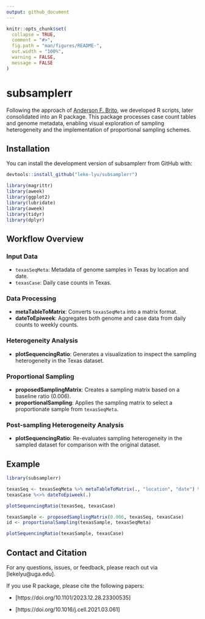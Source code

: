 ```yaml
---
output: github_document
---
```


<!-- README.md is generated from README.Rmd. Please edit that file -->

```r
knitr::opts_chunk$set(
  collapse = TRUE,
  comment = "#>",
  fig.path = "man/figures/README-",
  out.width = "100%",
  warning = FALSE,
  message = FALSE
)
```

# subsamplerr

<!-- badges: start -->

<!-- badges: end -->

Following the approach of [Anderson F. Brito](https://www.cell.com/cell/fulltext/S0092-8674(21)00434-7), we developed R scripts, later consolidated into an R package. This package processes case count tables and genome metadata, enabling visual exploration of sampling heterogeneity and the implementation of proportional sampling schemes.

## Installation

You can install the development version of subsamplerr from GitHub with:

``` r
devtools::install_github("leke-lyu/subsamplerr")
```

```r

library(magrittr)
library(aweek)
library(ggplot2)
library(lubridate)
library(aweek)
library(tidyr)
library(dplyr)
```

## Workflow Overview

### Input Data
- `texasSeqMeta`: Metadata of genome samples in Texas by location and date.
- `texasCase`: Daily case counts in Texas.

### Data Processing
- **metaTableToMatrix**: Converts `texasSeqMeta` into a matrix format.
- **dateToEpiweek**: Aggregates both genome and case data from daily counts to weekly counts.

### Heterogeneity Analysis
- **plotSequencingRatio**: Generates a visualization to inspect the sampling heterogeneity in the Texas dataset.

### Proportional Sampling
- **proposedSamplingMatrix**: Creates a sampling matrix based on a baseline ratio (0.006).
- **proportionalSampling**: Applies the sampling matrix to select a proportionate sample from `texasSeqMeta`.

### Post-sampling Heterogeneity Analysis
- **plotSequencingRatio**: Re-evaluates sampling heterogeneity in the sampled dataset for comparison with the original dataset.

## Example

```r
library(subsamplerr)

texasSeq <- texasSeqMeta %>% metaTableToMatrix(., "location", "date") %>% dateToEpiweek(.)
texasCase %<>% dateToEpiweek(.)
```

```r
plotSequencingRatio(texasSeq, texasCase)
```

```r
texasSample <- proposedSamplingMatrix(0.006, texasSeq, texasCase)
id <- proportionalSampling(texasSample, texasSeqMeta)
```

```r
plotSequencingRatio(texasSample, texasCase)
```

## Contact and Citation

For any questions, issues, or feedback, please reach out via [lekelyu@uga.edu].

If you use R package, please cite the following papers:

- [https://doi.org/10.1101/2023.12.28.23300535]

- [https://doi.org/10.1016/j.cell.2021.03.061]
